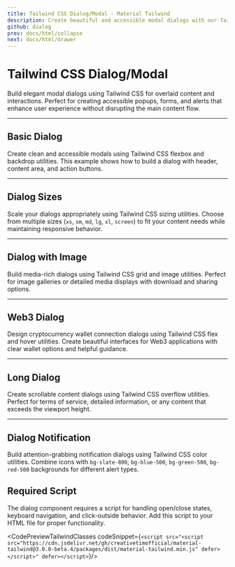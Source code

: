 ```yaml
---
title: Tailwind CSS Dialog/Modal - Material Tailwind
description: Create beautiful and accessible modal dialogs with our Tailwind CSS components. Perfect for alerts, forms, and overlaid content.
github: dialog
prev: docs/html/collapse
next: docs/html/drawer
---
```


<InfoBadge />

# Tailwind CSS Dialog/Modal

Build elegant modal dialogs using Tailwind CSS for overlaid content and interactions. Perfect for creating accessible popups, forms, and alerts that enhance user experience without disrupting the main content flow.

---

## Basic Dialog

Create clean and accessible modals using Tailwind CSS flexbox and backdrop utilities. This example shows how to build a dialog with header, content area, and action buttons.

<PreviewWithCode relativePath="dialog/dialog-demo.tsx" language="html" />

---

## Dialog Sizes

Scale your dialogs appropriately using Tailwind CSS sizing utilities. Choose from multiple sizes (`xs`, `sm`, `md`, `lg`, `xl`, `screen`) to fit your content needs while maintaining responsive behavior.

<PreviewWithCode relativePath="dialog/dialog-sizes.tsx" language="html" />

---

## Dialog with Image

Build media-rich dialogs using Tailwind CSS grid and image utilities. Perfect for image galleries or detailed media displays with download and sharing options.

<PreviewWithCode relativePath="dialog/dialog-with-image.tsx" language="html" />

---

## Web3 Dialog

Design cryptocurrency wallet connection dialogs using Tailwind CSS flex and hover utilities. Create beautiful interfaces for Web3 applications with clear wallet options and helpful guidance.

<PreviewWithCode relativePath="dialog/dialog-web3.tsx" language="html" />

---

## Long Dialog

Create scrollable content dialogs using Tailwind CSS overflow utilities. Perfect for terms of service, detailed information, or any content that exceeds the viewport height.

<PreviewWithCode relativePath="dialog/dialog-long.tsx" language="html" />

---

## Dialog Notification

Build attention-grabbing notification dialogs using Tailwind CSS color utilities. Combine icons with `bg-slate-800`, `bg-blue-500`, `bg-green-500`, `bg-red-500` backgrounds for different alert types.

<PreviewWithCode relativePath="dialog/dialog-notification.tsx" language="html" />

## Required Script

The dialog component requires a script for handling open/close states, keyboard navigation, and click-outside behavior. Add this script to your HTML file for proper functionality.

<CodePreviewTailwindClasses codeSnippet={`<script src="<script src="https://cdn.jsdelivr.net/gh/creativetimofficial/material-tailwind@3.0.0-beta.4/packages/dist/material-tailwind.min.js" defer></script>" defer></script>`}/>
